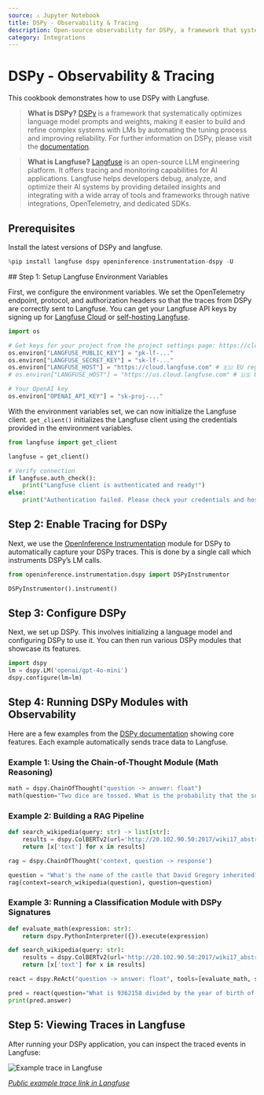 ```yaml
---
source: ⚠️ Jupyter Notebook
title: DSPy - Observability & Tracing
description: Open-source observability for DSPy, a framework that systematically optimizes language model prompts and weights.
category: Integrations
---
```


# DSPy - Observability & Tracing

This cookbook demonstrates how to use DSPy with Langfuse.

> **What is DSPy?** [DSPy](https://github.com/stanfordnlp/dspy) is a framework that systematically optimizes language model prompts and weights, making it easier to build and refine complex systems with LMs by automating the tuning process and improving reliability. For further information on DSPy, please visit the [documentation](https://dspy-docs.vercel.app/docs/intro).

> **What is Langfuse?** [Langfuse](https://langfuse.com) is an open-source LLM engineering platform. It offers tracing and monitoring capabilities for AI applications. Langfuse helps developers debug, analyze, and optimize their AI systems by providing detailed insights and integrating with a wide array of tools and frameworks through native integrations, OpenTelemetry, and dedicated SDKs.

## Prerequisites

Install the latest versions of DSPy and langfuse.

```python
%pip install langfuse dspy openinference-instrumentation-dspy -U
```

<Steps>
## Step 1: Setup Langfuse Environment Variables

First, we configure the environment variables. We set the OpenTelemetry endpoint, protocol, and authorization headers so that the traces from DSPy are correctly sent to Langfuse. You can get your Langfuse API keys by signing up for [Langfuse Cloud](https://cloud.langfuse.com) or [self-hosting Langfuse](https://langfuse.com/self-hosting).

```python
import os

# Get keys for your project from the project settings page: https://cloud.langfuse.com
os.environ["LANGFUSE_PUBLIC_KEY"] = "pk-lf-..."
os.environ["LANGFUSE_SECRET_KEY"] = "sk-lf-..."
os.environ["LANGFUSE_HOST"] = "https://cloud.langfuse.com" # 🇪🇺 EU region
# os.environ["LANGFUSE_HOST"] = "https://us.cloud.langfuse.com" # 🇺🇸 US region

# Your OpenAI key
os.environ["OPENAI_API_KEY"] = "sk-proj-..."
```

With the environment variables set, we can now initialize the Langfuse client. `get_client()` initializes the Langfuse client using the credentials provided in the environment variables.

```python
from langfuse import get_client

langfuse = get_client()

# Verify connection
if langfuse.auth_check():
    print("Langfuse client is authenticated and ready!")
else:
    print("Authentication failed. Please check your credentials and host.")

```

## Step 2: Enable Tracing for DSPy

Next, we use the [OpenInference Instrumentation](https://pypi.org/project/openinference-instrumentation-dspy/) module for DSPy to automatically capture your DSPy traces. This is done by a single call which instruments DSPy’s LM calls.

```python
from openinference.instrumentation.dspy import DSPyInstrumentor

DSPyInstrumentor().instrument()
```

## Step 3: Configure DSPy

Next, we set up DSPy. This involves initializing a language model and configuring DSPy to use it. You can then run various DSPy modules that showcase its features.

```python
import dspy
lm = dspy.LM('openai/gpt-4o-mini')
dspy.configure(lm=lm)
```

## Step 4: Running DSPy Modules with Observability

Here are a few examples from the [DSPy documentation](https://dspy.ai/) showing core features. Each example automatically sends trace data to Langfuse.

### Example 1: Using the Chain-of-Thought Module (Math Reasoning)

```python
math = dspy.ChainOfThought("question -> answer: float")
math(question="Two dice are tossed. What is the probability that the sum equals two?")
```

### Example 2: Building a RAG Pipeline

```python
def search_wikipedia(query: str) -> list[str]:
    results = dspy.ColBERTv2(url='http://20.102.90.50:2017/wiki17_abstracts')(query, k=3)
    return [x['text'] for x in results]

rag = dspy.ChainOfThought('context, question -> response')

question = "What's the name of the castle that David Gregory inherited?"
rag(context=search_wikipedia(question), question=question)
```

### Example 3: Running a Classification Module with DSPy Signatures

```python
def evaluate_math(expression: str):
    return dspy.PythonInterpreter({}).execute(expression)

def search_wikipedia(query: str):
    results = dspy.ColBERTv2(url='http://20.102.90.50:2017/wiki17_abstracts')(query, k=3)
    return [x['text'] for x in results]

react = dspy.ReAct("question -> answer: float", tools=[evaluate_math, search_wikipedia])

pred = react(question="What is 9362158 divided by the year of birth of David Gregory of Kinnairdy castle?")
print(pred.answer)
```

## Step 5: Viewing Traces in Langfuse

After running your DSPy application, you can inspect the traced events in Langfuse:

![Example trace in Langfuse](https://langfuse.com/images/cookbook/integration-dspy/dspy-example-trace.png)

_[Public example trace link in Langfuse](https://cloud.langfuse.com/project/cloramnkj0002jz088vzn1ja4/traces/c6182b14e8e7ac7543645e19cdf1a895?timestamp=2025-06-06T15%3A59%3A47.264Z&display=details&observation=dfec1f8a95e91773)_

</Steps>


<LearnMore />
